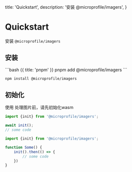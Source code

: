 
  title: 'Quickstart',
  description:
    '安装 @microprofile/imagers',
}

# Quickstart

安装 `@microprofile/imagers`

## 安装

<CodeGroup>
```bash {{ title: 'pnpm' }}
pnpm add @microprofile/imagers
```

```bash {{ title: 'npm' }}
npm install @microprofile/imagers
```
</CodeGroup>

## 初始化

<div className={'flex'}>
    使用 <PackageName /> 处理图片前，请先初始化wasm
</div>

```typescript {{ title: '初始化' }}
import {init} from '@microprofile/imagers';

await init();
// some code
```

```typescript {{ title: '或者' }}
import {init} from '@microprofile/imagers';

function Some() {
    init().then(() => {
        // some code
    })
}
```
